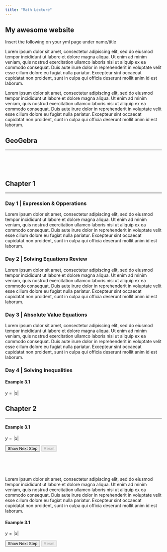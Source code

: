 ```yaml
---
title: "Math Lecture"
---
```


<!-- JavaScript Scripts -->
<script src="https://ajax.googleapis.com/ajax/libs/jquery/3.3.1/jquery.min.js"></script>
<script src="https://cdn.geogebra.org/apps/deployggb.js"></script>
<script id="MathJax-script" async src="https://cdn.jsdelivr.net/npm/mathjax@3/es5/tex-chtml.js"></script>
<script src="https://polyfill.io/v3/polyfill.min.js?features=es6"></script>
<script src="javascript.js"></script>

<style>
    #Set1-1, #Set1-2, #Set1-3, #Set1-4, #Set1-5 {
      visibility: hidden;
    }
</style>

<!-- CSS Style Scripts -->
<style>.hidden-content{display: none;}</style>

<!-- Home Page Title -->
## My awesome website

Insert the following on your yml page under name/title 

Lorem ipsum dolor sit amet, consectetur adipiscing elit, sed do eiusmod tempor incididunt ut labore et dolore magna aliqua. Ut enim ad minim veniam, quis nostrud exercitation ullamco laboris nisi ut aliquip ex ea commodo consequat. Duis aute irure dolor in reprehenderit in voluptate velit esse cillum dolore eu fugiat nulla pariatur. Excepteur sint occaecat cupidatat non proident, sunt in culpa qui officia deserunt mollit anim id est laborum.

Lorem ipsum dolor sit amet, consectetur adipiscing elit, sed do eiusmod tempor incididunt ut labore et dolore magna aliqua. Ut enim ad minim veniam, quis nostrud exercitation ullamco laboris nisi ut aliquip ex ea commodo consequat. Duis aute irure dolor in reprehenderit in voluptate velit esse cillum dolore eu fugiat nulla pariatur. Excepteur sint occaecat cupidatat non proident, sunt in culpa qui officia deserunt mollit anim id est laborum.

<!-- Section GeoGebra -->
## GeoGebra

---

<div id="ggbApplet1"></div>
<br/><br/><br/>

<!-- Section Chapter 1 -->
## Chapter 1

---

<!-- Subsection Day 1 -->
### Day 1 | Expression & Opperations

Lorem ipsum dolor sit amet, consectetur adipiscing elit, sed do eiusmod tempor incididunt ut labore et dolore magna aliqua. Ut enim ad minim veniam, quis nostrud exercitation ullamco laboris nisi ut aliquip ex ea commodo consequat. Duis aute irure dolor in reprehenderit in voluptate velit esse cillum dolore eu fugiat nulla pariatur. Excepteur sint occaecat cupidatat non proident, sunt in culpa qui officia deserunt mollit anim id est laborum.

<!-- Subsection Day 1 -->
### Day 2 | Solving Equations Review

Lorem ipsum dolor sit amet, consectetur adipiscing elit, sed do eiusmod tempor incididunt ut labore et dolore magna aliqua. Ut enim ad minim veniam, quis nostrud exercitation ullamco laboris nisi ut aliquip ex ea commodo consequat. Duis aute irure dolor in reprehenderit in voluptate velit esse cillum dolore eu fugiat nulla pariatur. Excepteur sint occaecat cupidatat non proident, sunt in culpa qui officia deserunt mollit anim id est laborum.

<!-- Subsection Day 1 -->
### Day 3 | Absolute Value Equations

Lorem ipsum dolor sit amet, consectetur adipiscing elit, sed do eiusmod tempor incididunt ut labore et dolore magna aliqua. Ut enim ad minim veniam, quis nostrud exercitation ullamco laboris nisi ut aliquip ex ea commodo consequat. Duis aute irure dolor in reprehenderit in voluptate velit esse cillum dolore eu fugiat nulla pariatur. Excepteur sint occaecat cupidatat non proident, sunt in culpa qui officia deserunt mollit anim id est laborum.

<!-- Subsection Day 1 -->
### Day 4 | Solving Inequalities

<!-- Example -->
#### Example 3.1 

$y = |x|$

<!-- Section Chapter 2 -->
## Chapter 2

---

<!-- Example -->
#### Example 3.1 

$y = |x|$

\begin{align}
  (x+1)^2
    &= \cssId{Step1}{(x+1)(x+1)}            \\[3px]
    &\cssId{Step2}{{} = x(x+1) + 1(x+1)}    \\[3px]
    &\cssId{Step3}{{} = (x^2+x) + (x+1)}    \\[3px]
    &\cssId{Step4}{{} = x^2 + (x + x) + 1}  \\[3px]
    &\cssId{Step5}{{} = x^2 + 2x + 1}
\end{align}
</p>

<p>
<input type="button" onclick="ShowStep()" value="Show Next Step" id="step" />
<input type="button" onclick="ResetSteps()" value="Reset" id="reset" disabled="true" />

<br/><br/><br/>

Lorem ipsum dolor sit amet, consectetur adipiscing elit, sed do eiusmod tempor incididunt ut labore et dolore magna aliqua. Ut enim ad minim veniam, quis nostrud exercitation ullamco laboris nisi ut aliquip ex ea commodo consequat. Duis aute irure dolor in reprehenderit in voluptate velit esse cillum dolore eu fugiat nulla pariatur. Excepteur sint occaecat cupidatat non proident, sunt in culpa qui officia deserunt mollit anim id est laborum.

<!-- Example -->
#### Example 3.1 

$y = |x|$

<div>
\begin{align}
  (x+1)^2
    &= \cssId{Set1-1}{(x+1)(x+1)}             \\[3px]
    &\cssId{Set1-2}{ {} = x(x+1) + 1(x+1)}    \\[3px]
    &\cssId{Set1-3}{ {} = (x^2+x) + (x+1)}    \\[3px]
    &\cssId{Set1-4}{ {} = x^2 + (x + x) + 1}  \\[3px]
    &\cssId{Set1-5}{ {} = x^2 + 2x + 1}
\end{align}

</div>

<input type="button" onclick="ShowStep()" value="Show Next Step" target="1" id="step" />
<input type="button" onclick="ResetSteps()" value="Reset" disabled="true" id="reset"  />


<br/><br/><br/>
